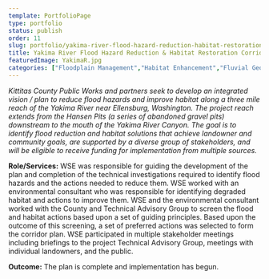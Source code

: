 ```yaml
---
template: PortfolioPage
type: portfolio
status: publish
order: 11
slug: portfolio/yakima-river-flood-hazard-reduction-habitat-restoration-corridor-plan
title: Yakima River Flood Hazard Reduction & Habitat Restoration Corridor Plan
featuredImage: YakimaR.jpg
categories: ["Floodplain Management","Habitat Enhancement","Fluvial Geomorphology"]
---
```


_Kittitas County Public Works and partners seek to develop an integrated vision / plan to reduce flood hazards and improve habitat along a three mile reach of the Yakima River near Ellensburg, Washington. The project reach extends from the Hansen Pits (a series of abandoned gravel pits) downstream to the mouth of the Yakima River Canyon. The goal is to identify flood reduction and habitat solutions that achieve landowner and community goals, are supported by a diverse group of stakeholders, and will be eligible to receive funding for implementation from multiple sources._  
  
**Role/Services:** WSE was responsible for guiding the development of the plan and completion of the technical investigations required to identify flood hazards and the actions needed to reduce them. WSE worked with an environmental consultant who was responsible for identifying degraded habitat and actions to improve them. WSE and the environmental consultant worked with the County and Technical Advisory Group to screen the flood and habitat actions based upon a set of guiding principles. Based upon the outcome of this screening, a set of preferred actions was selected to form the corridor plan. WSE participated in multiple stakeholder meetings including briefings to the project Technical Advisory Group, meetings with individual landowners, and the public.  
  
**Outcome:** The plan is complete and implementation has begun.